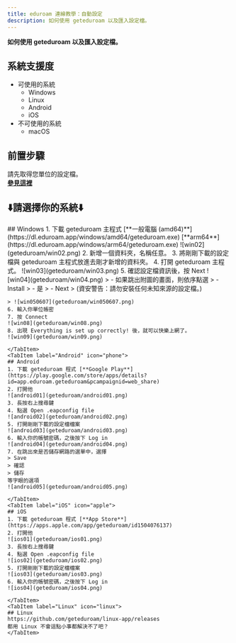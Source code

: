 ```yaml
---
title: eduroam 連線教學：自動設定
description: 如何使用 geteduroam 以及匯入設定檔。
---
```

**如何使用 geteduroam 以及匯入設定檔。**


## 系統支援度
- 可使用的系統
    - Windows
    - Linux
    - Android
    - iOS
- 不可使用的系統
    - macOS

## 前置步驟
請先取得您單位的設定檔。  
[**參見這裡**](/services/idp_profile_db/)

## **⬇️請選擇你的系統⬇️**
<Tabs>
    <TabItem label="Windows" icon="seti:windows">
    ## Windows
    1. 下載 geteduroam 主程式 [**一般電腦 (amd64)**](https://dl.eduroam.app/windows/amd64/geteduroam.exe) [**arm64**](https://dl.eduroam.app/windows/arm64/geteduroam.exe)
    ![win02](geteduroam/win02.png)
    2. 新增一個資料夾，名稱任意。
    3. 將剛剛下載的設定檔與 geteduroam 主程式放進去剛才新增的資料夾。
    4. 打開 geteduroam 主程式。
    ![win03](geteduroam/win03.png)
    5. 確認設定檔資訊後，按 Next
    ![win04](geteduroam/win04.png)
    > - 如果跳出附圖的畫面，則依序點選 
    >   - Install
    >   - 是
    >   - Next  
    > (資安警告：請勿安裝任何未知來源的設定檔。)

    > ![win050607](geteduroam/win050607.png)
    6. 輸入你單位帳密
    7. 按 Connect
    ![win08](geteduroam/win08.png)
    8. 出現 Everything is set up correctly! 後，就可以快樂上網了。
    ![win09](geteduroam/win09.png)

    </TabItem>
    <TabItem label="Android" icon="phone">
    ## Android
    1. 下載 geteduroam 程式 [**Google Play**](https://play.google.com/store/apps/details?id=app.eduroam.geteduroam&pcampaignid=web_share)
    2. 打開他
    ![android01](geteduroam/android01.png)
    3. 長按右上搜尋鍵
    4. 點選 Open .eapconfig file
    ![android02](geteduroam/android02.png)
    5. 打開剛剛下載的設定檔檔案
    ![android03](geteduroam/android03.png)
    6. 輸入你的帳號密碼，之後按下 Log in
    ![android04](geteduroam/android04.png)
    7. 在跳出來是否儲存網路的選單中，選擇
    > Save
    > 確認
    > 儲存
    等字眼的選項
    ![android05](geteduroam/android05.png)

    </TabItem>
    <TabItem label="iOS" icon="apple">
    ## iOS
    1. 下載 geteduroam 程式 [**App Store**](https://apps.apple.com/app/geteduroam/id1504076137)
    2. 打開他
    ![ios01](geteduroam/ios01.png)
    3. 長按右上搜尋鍵
    4. 點選 Open .eapconfig file
    ![ios02](geteduroam/ios02.png)
    5. 打開剛剛下載的設定檔檔案
    ![ios03](geteduroam/ios03.png)
    6. 輸入你的帳號密碼，之後按下 Log in
    ![ios04](geteduroam/ios04.png)

    </TabItem>
    <TabItem label="Linux" icon="linux">
    ## Linux
    https://github.com/geteduroam/linux-app/releases  
    都用 Linux 不會這點小事都解決不了吧？
    </TabItem>
</Tabs>